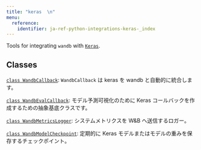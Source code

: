 ---
title: "keras  \n"
menu:
  reference:
    identifier: ja-ref-python-integrations-keras-_index
---

Tools for integrating `wandb` with [`Keras`](https://keras.io/).

## Classes

[`class WandbCallback`](./keras/wandbcallback): `WandbCallback` は keras を wandb と自動的に統合します。

[`class WandbEvalCallback`](./keras/wandbevalcallback): モデル予測可視化のために Keras コールバックを作成するための抽象基底クラスです。

[`class WandbMetricsLogger`](./keras/wandbmetricslogger): システムメトリクスを W&B へ送信するロガー。

[`class WandbModelCheckpoint`](./keras/wandbmodelcheckpoint): 定期的に Keras モデルまたはモデルの重みを保存するチェックポイント。